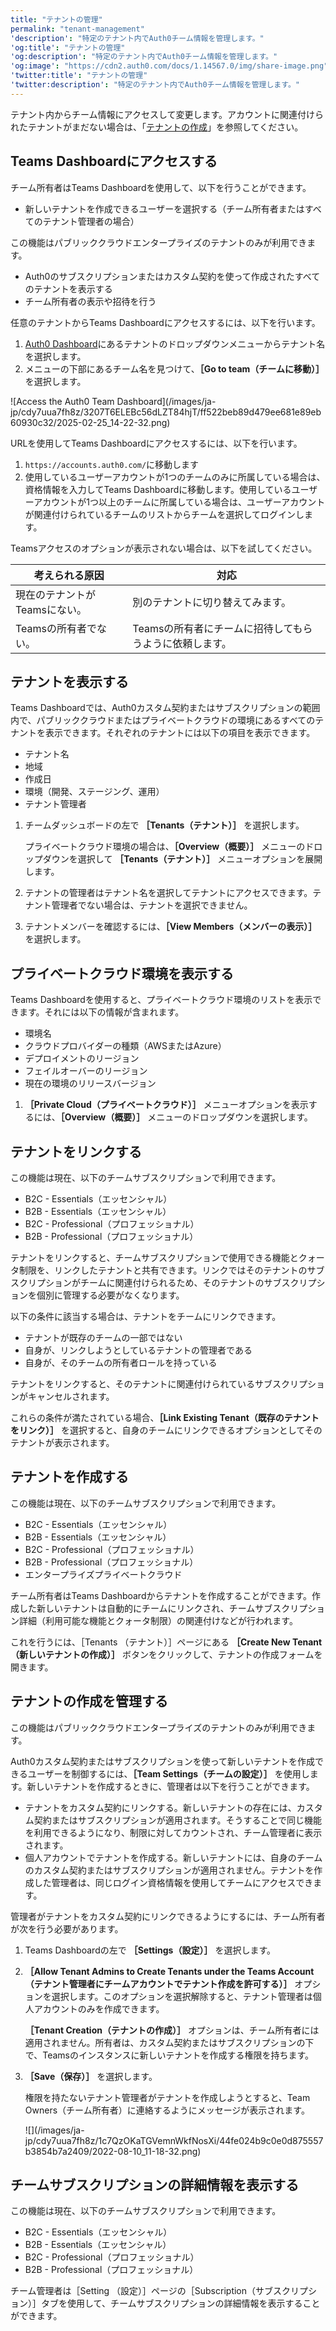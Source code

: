 ---
title: "テナントの管理"
permalink: "tenant-management"
'description': "特定のテナント内でAuth0チーム情報を管理します。"
'og:title': "テナントの管理"
'og:description': "特定のテナント内でAuth0チーム情報を管理します。"
'og:image': "https://cdn2.auth0.com/docs/1.14567.0/img/share-image.png"
'twitter:title': "テナントの管理"
'twitter:description': "特定のテナント内でAuth0チーム情報を管理します。"
---

テナント内からチーム情報にアクセスして変更します。アカウントに関連付けられたテナントがまだない場合は、「[テナントの作成](/ja-jp/get-started/auth0-overview/create-tenants)」を参照してください。

## Teams Dashboardにアクセスする

チーム所有者はTeams Dashboardを使用して、以下を行うことができます。

* 新しいテナントを作成できるユーザーを選択する（チーム所有者またはすべてのテナント管理者の場合）

<Callout icon="file-lines" color="#0EA5E9" iconType="regular">

この機能はパブリッククラウドエンタープライズのテナントのみが利用できます。

</Callout>

* Auth0のサブスクリプションまたはカスタム契約を使って作成されたすべてのテナントを表示する
* チーム所有者の表示や招待を行う

任意のテナントからTeams Dashboardにアクセスするには、以下を行います。

1. [Auth0 Dashboard](https://manage.auth0.com/dashboard)にあるテナントのドロップダウンメニューからテナント名を選択します。
2. メニューの下部にあるチーム名を見つけて、**［Go to team（チームに移動）］** を選択します。

<Frame>![Access the Auth0 Team Dashboard](/images/ja-jp/cdy7uua7fh8z/3207T6ELEBc56dLZT84hjT/ff522beb89d479ee681e89eb60930c32/2025-02-25_14-22-32.png)</Frame>

URLを使用してTeams Dashboardにアクセスするには、以下を行います。

1. `https://accounts.auth0.com/`に移動します
2. 使用しているユーザーアカウントが1つのチームのみに所属している場合は、資格情報を入力してTeams Dashboardに移動します。使用しているユーザーアカウントが1つ以上のチームに所属している場合は、ユーザーアカウントが関連付けられているチームのリストからチームを選択してログインします。

Teamsアクセスのオプションが表示されない場合は、以下を試してください。

<table class="table"><thead>
<tr>
<th>考えられる原因</th>
<th>対応</th>
</tr>
</thead>
<tbody>
<tr>
<td>現在のテナントがTeamsにない。</td>
<td>別のテナントに切り替えてみます。</td>
</tr>
<tr>
<td>Teamsの所有者でない。</td>
<td>Teamsの所有者にチームに招待してもらうように依頼します。</td>
</tr>
</tbody>
</table>

## テナントを表示する

Teams Dashboardでは、Auth0カスタム契約またはサブスクリプションの範囲内で、パブリッククラウドまたはプライベートクラウドの環境にあるすべてのテナントを表示できます。それぞれのテナントには以下の項目を表示できます。

* テナント名
* 地域
* 作成日
* 環境（開発、ステージング、運用）
* テナント管理者

1. チームダッシュボードの左で **［Tenants（テナント）］** を選択します。

   プライベートクラウド環境の場合は、**［Overview（概要）］** メニューのドロップダウンを選択して **［Tenants（テナント）］** メニューオプションを展開します。
2. テナントの管理者はテナント名を選択してテナントにアクセスできます。テナント管理者でない場合は、テナントを選択できません。
3. テナントメンバーを確認するには、**［View Members（メンバーの表示）］** を選択します。

## プライベートクラウド環境を表示する

Teams Dashboardを使用すると、プライベートクラウド環境のリストを表示できます。それには以下の情報が含まれます。

* 環境名
* クラウドプロバイダーの種類（AWSまたはAzure）
* デプロイメントのリージョン
* フェイルオーバーのリージョン
* 現在の環境のリリースバージョン

1. **［Private Cloud（プライベートクラウド）］** メニューオプションを表示するには、**［Overview（概要）］** メニューのドロップダウンを選択します。

## テナントをリンクする

<Callout icon="file-lines" color="#0EA5E9" iconType="regular">

この機能は現在、以下のチームサブスクリプションで利用できます。

* B2C - Essentials（エッセンシャル）
* B2B - Essentials（エッセンシャル）
* B2C - Professional（プロフェッショナル）
* B2B - Professional（プロフェッショナル）

</Callout>

テナントをリンクすると、チームサブスクリプションで使用できる機能とクォータ制限を、リンクしたテナントと共有できます。リンクではそのテナントのサブスクリプションがチームに関連付けられるため、そのテナントのサブスクリプションを個別に管理する必要がなくなります。

以下の条件に該当する場合は、テナントをチームにリンクできます。

* テナントが既存のチームの一部ではない
* 自身が、リンクしようとしているテナントの管理者である
* 自身が、そのチームの所有者ロールを持っている

<Callout icon="file-lines" color="#0EA5E9" iconType="regular">

テナントをリンクすると、そのテナントに関連付けられているサブスクリプションがキャンセルされます。

</Callout>

これらの条件が満たされている場合、**［Link Existing Tenant（既存のテナントをリンク）］** を選択すると、自身のチームにリンクできるオプションとしてそのテナントが表示されます。

## テナントを作成する

<Callout icon="file-lines" color="#0EA5E9" iconType="regular">

この機能は現在、以下のチームサブスクリプションで利用できます。

* B2C - Essentials（エッセンシャル）
* B2B - Essentials（エッセンシャル）
* B2C - Professional（プロフェッショナル）
* B2B - Professional（プロフェッショナル）
* エンタープライズプライベートクラウド

</Callout>

チーム所有者はTeams Dashboardからテナントを作成することができます。作成した新しいテナントは自動的にチームにリンクされ、チームサブスクリプション詳細（利用可能な機能とクォータ制限）の関連付けなどが行われます。

これを行うには、［Tenants （テナント）］ページにある **［Create New Tenant（新しいテナントの作成）］** ボタンをクリックして、テナントの作成フォームを開きます。

## テナントの作成を管理する

<Callout icon="file-lines" color="#0EA5E9" iconType="regular">

この機能はパブリッククラウドエンタープライズのテナントのみが利用できます。

</Callout>

Auth0カスタム契約またはサブスクリプションを使って新しいテナントを作成できるユーザーを制御するには、**［Team Settings（チームの設定）］** を使用します。新しいテナントを作成するときに、管理者は以下を行うことができます。

* テナントをカスタム契約にリンクする。新しいテナントの存在には、カスタム契約またはサブスクリプションが適用されます。そうすることで同じ機能を利用できるようになり、制限に対してカウントされ、チーム管理者に表示されます。
* 個人アカウントでテナントを作成する。新しいテナントには、自身のチームのカスタム契約またはサブスクリプションが適用されません。テナントを作成した管理者は、同じログイン資格情報を使用してチームにアクセスできます。

管理者がテナントをカスタム契約にリンクできるようにするには、チーム所有者が次を行う必要があります。

1. Teams Dashboardの左で **［Settings（設定）］** を選択します。
2. **［Allow Tenant Admins to Create Tenants under the Teams Account（テナント管理者にチームアカウントでテナント作成を許可する）］** オプションを選択します。このオプションを選択解除すると、テナント管理者は個人アカウントのみを作成できます。

   <Callout icon="file-lines" color="#0EA5E9" iconType="regular">

   **［Tenant Creation（テナントの作成）］** オプションは、チーム所有者には適用されません。所有者は、カスタム契約またはサブスクリプションの下で、Teamsのインスタンスに新しいテナントを作成する権限を持ちます。

   </Callout>

3. **［Save（保存）］** を選択します。

   <Warning>

   権限を持たないテナント管理者がテナントを作成しようとすると、Team Owners（チーム所有者）に連絡するようにメッセージが表示されます。

   </Warning>

   <Frame>![](/images/ja-jp/cdy7uua7fh8z/1c7QzOKaTGVemnWkfNosXi/44fe024b9c0e0d875557b3854b7a2409/2022-08-10_11-18-32.png)</Frame>

## チームサブスクリプションの詳細情報を表示する

<Callout icon="file-lines" color="#0EA5E9" iconType="regular">

この機能は現在、以下のチームサブスクリプションで利用できます。

* B2C - Essentials（エッセンシャル）
* B2B - Essentials（エッセンシャル）
* B2C - Professional（プロフェッショナル）
* B2B - Professional（プロフェッショナル）

</Callout>

チーム管理者は［Setting （設定）］ページの［Subscription（サブスクリプション）］タブを使用して、チームサブスクリプションの詳細情報を表示することができます。